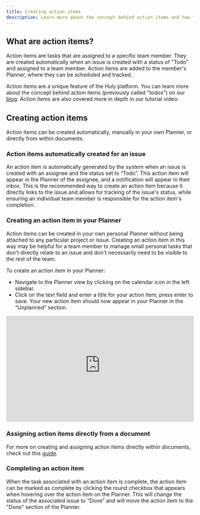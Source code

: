 ```yaml
---
title: Creating action items
description: Learn more about the concept behind action items and how to create them on the Huly platform.
---
```



## What are action items?

Action items are tasks that are assigned to a specific team member. They are created automatically when an issue is created with a status of "Todo" and assigned to a team member. Action items are added to the member's Planner, where they can be scheduled and tracked.

Action items are a unique feature of the Huly platform. You can learn more about the concept behind action items (previously called "todos") on our <a href="https://huly.io/blog/capturing-dynamic-team-workflows-with-action-items" target="_blank">blog</a>. Action items are also covered more in depth in our tutorial video:

<YouTube id="ljpz0bZ75JA" posterQuality="max" />

## Creating action items

Action items can be created automatically, manually in your own Planner, or directly from within documents.

### Action items automatically created for an issue

An action item is automatically generated by the system when an issue is created with an assignee and the status set to “Todo”. This action item will appear in the Planner of the assignee, and a notification will appear in their inbox. This is the recommended way to create an action item because it directly links to the issue and allows for tracking of the issue's status, while ensuring an individual team member is responsible for the action item's completion.

### Creating an action item in your Planner

Action items can be created in your own personal Planner without being attached to any particular project or issue. Creating an action item in this way may be helpful for a team member to manage small personal tasks that don't directly relate to an issue and don't necessarily need to be visible to the rest of the team.

To create an action item in your Planner:

- Navigate to the Planner view by clicking on the calendar icon in the left sidebar.
- Click on the text field and enter a title for your action item; press enter to save. Your new action item should now appear in your Planner in the “Unplanned” section.

<div style="position: relative; padding-top: 56.25%;">
  <iframe
    src="https://customer-davn16od7sue0s1k.cloudflarestream.com/c21b1f2f8669be568faacd052e55960b/iframe?poster=https%3A%2F%2Fcustomer-davn16od7sue0s1k.cloudflarestream.com%2Fc21b1f2f8669be568faacd052e55960b%2Fthumbnails%2Fthumbnail.jpg%3Ftime%3D%26height%3D600"
    loading="lazy"
    style="border: none; position: absolute; top: 0; left: 0; height: 100%; width: 100%;"
    allow="accelerometer; gyroscope; autoplay; encrypted-media; picture-in-picture;"
    allowfullscreen="true"
  ></iframe>
</div>

### Assigning action items directly from a document

For more on creating and assigning action items directly within documents, check out this [guide](/knowledge-management/documents-action-items).

### Completing an action item

When the task associated with an action item is complete, the action item can be marked as complete by clicking the round checkbox that appears when hovering over the action item on the Planner. This will change the status of the associated issue to “Done” and will move the action item to the "Done" section of the Planner.
